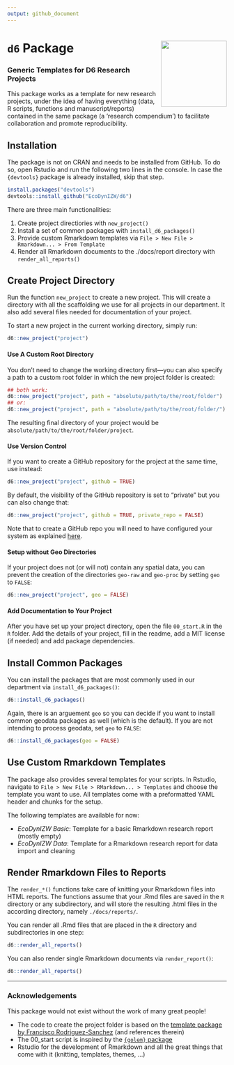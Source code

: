 ```yaml
---
output: github_document
---
```


# `d6` Package <img src='man/figures/hexlogo_pure.png' align="right" height="151.5" /></a>

### Generic Templates for D6 Research Projects

This package works as a template for new research projects, under the idea of having everything (data, R scripts, functions and manuscript/reports) contained in the same package (a 'research compendium') to facilitate collaboration and promote reproducibility.


## Installation

The package is not on CRAN and needs to be installed from GitHub. To do so, open Rstudio and run the following two lines in the console. In case the `{devtools}` package is already installed, skip that step.

```r
install.packages("devtools")
devtools::install_github("EcoDynIZW/d6")
```

There are three main functionalities:

1. Create project directiories with `new_project()`
1. Install a set of common packages with `install_d6_packages()`
1. Provide custom Rmarkdown templates via `File > New File > Rmarkdown... > From Template`
1. Render all Rmarkdown documents to the ./docs/report directory with `render_all_reports()`


## Create Project Directory

Run the function `new_project` to create a new project. This will create a directory with all the scaffolding we use for all projects in our department. It also add several files needed for documentation of your project.

To start a new project in the current working directory, simply run:

```r
d6::new_project("project")
```

#### Use A Custom Root Directory

You don't need to change the working directory first—you can also specify a path to a custom root folder in which the new project folder is created:

```r
## both work:
d6::new_project("project", path = "absolute/path/to/the/root/folder")
## or:
d6::new_project("project", path = "absolute/path/to/the/root/folder/")
```

The resulting final directory of your project would be `absolute/path/to/the/root/folder/project`.

#### Use Version Control

If you want to create a GitHub repository for the project at the same time, use instead:

```r
d6::new_project("project", github = TRUE)
```

By default, the visibility of the GitHub repository is set to "private" but you can also change that:

```r
d6::new_project("project", github = TRUE, private_repo = FALSE)
```

Note that to create a GitHub repo you will need to have configured your system as explained [here](http://www.rdocumentation.org/packages/devtools/functions/use_github).

#### Setup without Geo Directories

If your project does not (or will not) contain any spatial data, you can prevent the creation of the directories `geo-raw` and `geo-proc` by setting `geo` to `FALSE`:

```r
d6::new_project("project", geo = FALSE)
```


#### Add Documentation to Your Project

After you have set up your project directory, open the file `00_start.R` in the `R` folder. Add the details of your project, fill in the readme, add a MIT license (if needed) and add package dependencies.


## Install Common Packages

You can install the packages that are most commonly used in our department via `install_d6_packages()`:

```r
d6::install_d6_packages()
```

Again, there is an arguement `geo` so you can decide if you want to install common geodata packages as well (which is the default). If you are not intending to process geodata, set `geo` to `FALSE`:

```r
d6::install_d6_packages(geo = FALSE)
```


## Use Custom Rmarkdown Templates

The package also provides several templates for your scripts. In Rstudio, navigate to `File > New File > RMarkdown... > Templates` and choose the template you want to use. All templates come with a preformatted YAML header and chunks for the setup.

The following templates are available for now:

* *EcoDynIZW Basic*: Template for a basic Rmarkdown research report (mostly empty)
* *EcoDynIZW Data*: Template for a Rmarkdown research report for data import and cleaning


## Render Rmarkdown Files to Reports

The `render_*()` functions take care of knitting your Rmarkdown files into HTML reports. The functions assume that your .Rmd files are saved in the `R`  directory or any subdirectory, and will store the resulting .html files in the according directory, namely `./docs/reports/`.

You can render all .Rmd files that are placed in the `R` directory and subdirectories in one step:

```r
d6::render_all_reports()
```

You can also render single Rmarkdown documents via `render_report()`:

```r
d6::render_all_reports()
```

---

### Acknowledgements

This package would not exist without the work of many great people!

* The code to create the project folder is based on the [template package by Francisco Rodriguez-Sanchez](https://github.com/Pakillo/template) (and references therein)
* The 00_start script is inspired by the [`{golem}` package](https://thinkr-open.github.io/golem/)
* Rstudio for the development of Rmarkdown and all the great things that come with it (knitting, templates, themes, ...)
